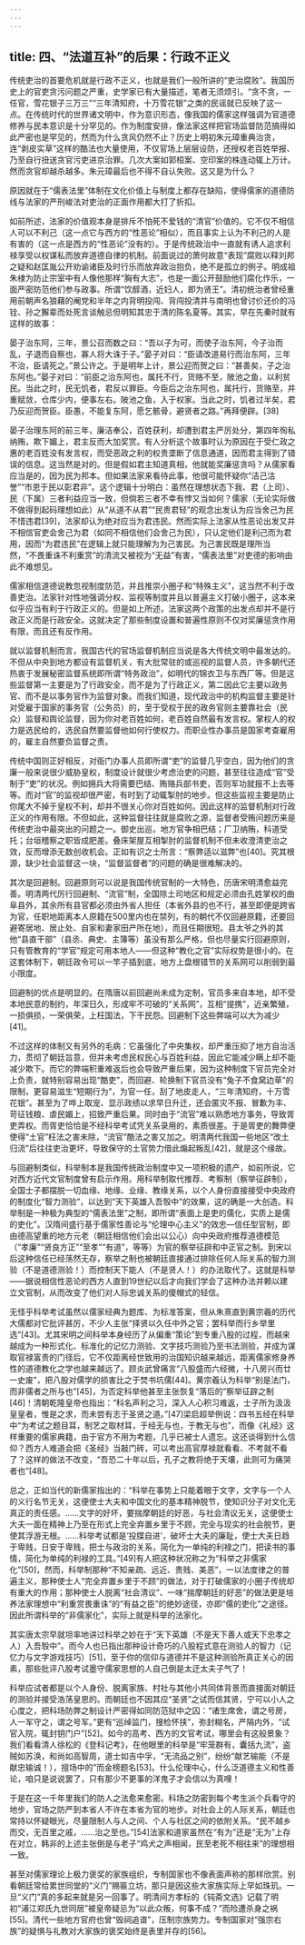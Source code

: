 ```yaml
---
---
---
```

title: 四、“法道互补”的后果：行政不正义
---




传统吏治的首要危机就是行政不正义，也就是我们一般所讲的“吏治腐败”。我国历史上的官吏贪污问题之严重，史学家已有大量描述，笔者无须烦引。“贪不贪，一任官，雪花银子三万三”“三年清知府，十万雪花银”之类的民谣就已反映了这一点。在传统时代的世界诸文明中，作为意识形态，像我国的儒家这样强调为官道德修养与民本意识是十分罕见的。作为制度安排，像法家这样把官场监督防范搞得如此严密也是罕见的，然而为什么贪风仍然不止？历史上明初朱元璋重典治贪，连“剥皮实草”这样的酷法也大量使用，不仅官场上层层设防，还授权老百姓举报、乃至自行扭送贪官污吏进京治罪。几次大案如郭桓案、空印案的株连动辄上万计。然而贪官却越杀越多。朱元璋最后也不得不自认失败。这又是为什么？

原因就在于“儒表法里”体制在文化价值上与制度上都存在缺陷，使得儒家的道德防线与法家的严刑峻法对吏治的正面作用都大打了折扣。

如前所述，法家的价值观本身是排斥不怕死不爱钱的“清官”价值的。它不仅不相信人可以不利己（这一点它与西方的“性恶论”相似），而且事实上认为不利己的人是有害的（这一点是西方的“性恶论”没有的）。于是传统政治中一直就有诱人追求利禄享受以权谋私而放弃道德自律的机制。前面说过的萧何故意“表现”腐败以释刘邦之疑和赵匡胤公开劝谕诸臣及时行乐而放弃政治抱负，绝不是孤立的例子。明成祖朱棣为防止宗室中有人像他那样“胸有大志”，也是一面公开鼓励他们腐化作乐，一面严密防范他们参与政事。所谓“饮醇酒，近妇人，即为贤王”。清初统治者曾经重用前朝声名狼藉的阉党和半年之内背明投闯、背闯投清并与南明也曾讨价还价的冯铨、孙之獬辈而处死言谈触忌但明知其忠于清的陈名夏等。其实，早在先秦时就有这样的故事：


晏子治东阿，三年，景公召而数之曰：“吾以子为可，而使子治东阿，今子治而乱，子退而自察也，寡人将大诛于子。”晏子对曰：“臣请改道易行而治东阿，三年不治，臣请死之。”景公许之。于是明年上计，景公迎而贺之曰：“甚善矣，子之治东阿也。”晏子对曰：“前臣之治东阿也，属托不行，货赂不至，陂池之鱼，以利贫民。当此之时，民无饥者，君反以罪臣。今臣后之治东阿也，属托行，货赂至，并重赋敛，仓库少内，便事左右。陂池之鱼，入于权家。当此之时，饥者过半矣，君乃反迎而贺臣。臣愚，不能复东阿，愿乞骸骨，避贤者之路。”再拜便辟。[38]


晏子治理东阿的前三年，廉洁奉公，百姓获利，却遭到君主严厉处分，第四年徇私纳贿，欺下媚上，君主反而大加奖赏。有人分析这个故事时认为原因在于受仁政之惠的老百姓没有发言权，而受恶政之利的权贵垄断了信息通道，因而君主得到了错误的信息。这当然是对的。但是假如君主知道真相，他就能奖廉惩贪吗？从儒家看应当是的，因为民为邦本。但如果法家来看待此事，他很可能怀疑你“洁己沽誉”“市恩于民以彰君非”。这个逻辑十分明白：虽然在理想状态下我、君（上司）、民（下属）三者利益应当一致，但倘若三者不幸有悖又当如何？儒家（无论实际做不做得到起码理想如此）从“从道不从君”“民贵君轻”的观念出发认为应当舍己为民不惜违君[39]，法家却认为绝对应当为君违民。然而实际上法家从性恶论出发又并不相信官吏会舍己为君（如同不相信他们会舍己为民），只认定他们是利己而为君用，因而“为君违民”在逻辑上就只能理解为为己害民。为己害民既是理所当然，“不畏重诛不利重赏”的清流又被视为“无益”有害，“儒表法里”对吏德的影响由此不难想见。

儒家相信道德说教忽视制度防范，并且推崇小圈子和“特殊主义”，这当然不利于改善吏治。法家针对性地强调分权、监视等制度并且以普遍主义打破小圈子，这本来似乎应当有利于行政正义的。但是如上所述，法家这两个政策的出发点却并不是行政正义而是行政安全。这就决定了那些制度设置和普遍性原则不仅对奖廉惩贪作用有限，而且还有反作用。

就以监督机制而言，我国古代的官场监督机制应当说是各大传统文明中最发达的。不但从中央到地方都设有监督机关，有大批常驻的或巡视的监督人员，许多朝代还热衷于发展秘密监督系统即所谓“特务政治”，如明代的锦衣卫与东西厂等。但是这些监督第一主要是为了行政安全，而不是为了行政正义，第二因此它主要以政务官、而不是以事务官作为监督对象。而我们知道，现代政治中的机构监督主要是针对受雇于国家的事务官（公务员）的，至于受权于民的政务官则主要靠社会（民众）监督和舆论监督，因为你对老百姓如何，老百姓自然最有发言权。掌权人的权力是选民给的，选民自然要监督他如何行使权力。而职业性办事员是国家考查雇用的，雇主自然要负监督之责。

传统中国则正好相反，对衙门办事人员即所谓“吏”的监督几乎空白，因为他们的贪廉一般来说很少威胁皇权，制度设计就很少考虑治吏的问题，甚至往往造成“官”受制于“吏”的状况。例如拥兵大将需要巴结、贿赂兵部书吏，否则军功就报不上去等等。而对“官”的监视却很严密，有时到了动辄掣肘的地步。但这些监视主要是防止你尾大不掉于皇权不利，却并不很关心你对百姓如何。因此这样的监督机制对行政正义的作用有限。不但如此，这种监督往往就是腐败之源，监督者受贿问题历来是传统吏治中最突出的问题之一。御史出巡，地方官争相巴结；厂卫纳贿，科道受托；台垣稽察之职皆成肥差。叠床架屋互相掣肘的监督机制不但未收澄清吏治之效，反而增添无数创收机会。正如有识之士所言：“察弊适以滋弊”也[40]。究其根源，缺少社会监督这一块，“监督监督者”的问题的确是很难解决的。

其次是回避制。回避原则可以说是我国传统官制的一大特色，历唐宋明清愈益完善。明清两代厉行回避制、“流官”制，全国除土司地区和规定必须由孔姓掌权的曲阜县外，其余所有县官都必须由外省人担任（本省外县的也不行，甚至即便是跨省为官，任职地距离本人原籍在500里内也在禁列，有的朝代不仅回避原籍，还要回避寄居地、居止处、自家和妻家田产所在地），而且任期很短。县太爷之外的其他“县直干部”（县丞、典史、主簿等）虽没有那么严格，但也尽量实行回避原则，只有管教育的“学官”规定可用本地人——但这种“教化之官”实际权势是很小的。在这套体制下，朝廷政令可以一竿子插到底，地方上盘根错节的关系网可以削弱到最小限度。

回避制的优点是明显的。在隋唐以前回避尚未成为定制，官员多来自本地，却不受本地民意的制约，年深日久，形成牢不可破的“关系网”，互相“提携”，近亲繁殖，一损俱损，一荣俱荣，上枉国法，下干民怨。回避制下这些弊端可以大为减少[41]。

不过这样的体制又有另外的毛病：它虽强化了中央集权，却严重压抑了地方自治活力，贯彻了朝廷旨意，但并未考虑民权民心与百姓利益，因此它能减少瞒上却不能减少欺下。而它的弊端积重难返后也会导致严重后果，因为这种制度下官员完全对上负责，就特别容易出现“酷吏”，而回避、轮换制下官员没有“兔子不食窝边草”的限制，更容易滋生“短期行为”，为官一任，刮了地皮走人，“三年清知府，十万雪花银”。甚至为了哗上取宠、显示政绩以求早日升迁，还会匿灾不报、冒歉为丰、苛征钱粮、虐民媚上，招致严重后果。同时由于“流官”难以熟悉地方事务，导致胥吏弄权。而胥吏恰恰是不经科举考试凭关系录用的，素质很差。于是胥吏的舞弊便使得“土官”枉法之害未除，“流官”酷法之害又加之。明清两代我国一些地区“改土归流”后往往吏治更坏，导致保守的土官势力借此煽起叛乱[42]，就是这个缘故。

与回避制类似，科举制本是我国传统政治制度中又一项积极的遗产，如前所说，它对西方近代文官制度曾有启示作用。用科举制取代推荐、考察制（察举征辟制），全国士子都摆脱一切血缘、地缘、业缘、教缘关系，以个人身份直接接受中央政府的制度化“智力测验”，以达到“天下英雄入吾彀中”的效果，这的确是一大创造。科举制是一种极为典型的“儒表法里”之制，即所谓“表面上是吏的儒化，实质上是儒的吏化”。汉隋间盛行基于儒家性善论与“伦理中心主义”的效忠—信任型官制，即由德高望重的地方元老（朝廷相信他们会出以公心）向中央政府推荐道德模范（“孝廉”“贤良方正”“至孝”“有道”，等等）为官的察举征辟和中正官之制。到宋以后这种信任已经荡然无存，察举之制也被朝廷直接通过排除任何人际关系的智力测验（不是道德测验！）而控制天下能人（不是贤人！）的办法取代了。这就是科举——据说相信性恶论的西方人直到19世纪以后才向我们学会了这种办法并赖以建立文官制，从而改变了他们对人际忠诚关系的傻帽式的轻信。

无怪乎科举考试虽然以儒家经典为题库、为标准答案，但从朱熹直到黄宗羲的历代大儒都对它批评甚厉，不少人主张“择贤以久任中外之官；罢科举而行乡举里选”[43]。尤其宋明之间科举本身经历了从偏重“策论”到专重八股的过程，而越来越成为一种形式化、标准化的记忆力测验、文字技巧测验乃至书法测验，并成为谋取官禄富贵的门径后，它不仅距离经世致用的治国知识越来越远，距离儒家修身养性的道德教化之学也越来越远了。顾炎武曾痛言“八股盛而六经微，十八房兴而廿一史废”，把八股对儒学的损害比之于焚书坑儒[44]。黄宗羲认为科举“别是法门，而非儒者之所与也”[45]，为否定科举他甚至主张恢复“落后的”察举征辟之制[46]！清朝乾隆皇帝也指出：“科名声利之习，深入人心积习难返，士子所为汲汲皇皇者，惟是之求，而未尝有志于圣贤之道。”[47]梁启超举例说：四书五经在科举中“为考试之题目耳，制艺之取材耳，于经无与也，于教无与也”，而像《礼经》这样重要的儒家典籍，由于官方不用为考题，几乎已被士人遗忘。这还谈得到什么信仰？西方人难道会把《圣经》当敲门砖，可以考出高官厚禄就看看、不考就不看了？这样的做法不改变，“吾恐二十年以后，孔子之教将绝于天壤，此则可为痛哭者也”[48]。

总之，正如当代的新儒家指出的：“科举在事势上只能着眼于文字，文字与一个人的义行名节无关，这便使士大夫和中国文化的基本精神脱节，使知识分子对文化无真正的责任感。……文字的好坏，要揣摩朝廷的好恶，与社会清议无关，这便使士大夫一面在精神上乃至在形式上完全弃置乡里于不顾，完全与现实的社会脱节，更使其浮游无根。……科举考试都是‘投牒自进’，破坏士大夫的廉耻，使士大夫日趋于卑贱，日安于卑贱，把士与政治的关系，简化为一单纯的利禄之门，把读书的事情，简化为单纯的利禄的工具。”[49]有人把这种状况称之为“科举之非儒家化”[50]，然而，科举制那种“不知亲疏、远近、贵贱、美恶”，一以法度律之的普遍主义，那种使士人“完全弃置乡里于不顾”的做法，对于打破儒家的小圈子传统却有重大的作用；那种使士人脱离“社会清议”、一味“揣摩朝廷的好恶”的做法更是培养法家理想中“利重赏畏重诛”的“有益之臣”的绝妙途径，亦即“儒的吏化”之途径。因此所谓科举的“非儒家化”，实际上就是科举的法家化。

其实唐太宗早就坦率地讲过科举之妙在于“天下英雄（不是天下善人或天下忠孝之人）入吾彀中”。而今人也已指出那种设计奇巧的八股程式意在测验人的智力（记忆力与文字游戏技巧）[51]，至于你的信仰与道德并不是这种测验所真正关心的因素，那些批评八股考试墨守儒家思想的人自己倒是太迂太夫子气了！

科举应试者都是以个人身份、脱离家族、村社与其他小共同体背景而直接面对朝廷的测验并接受浩荡皇恩的。而朝廷也不因其应“圣贤”之试而信其贤，宁可以小人之心度之，把科场防弊之制设计严密得如同防范狱中之囚：“诸生席舍，谓之号房，人一军守之，谓之号军。”更有“巡绰监门，搜检怀挟”，弥封糊名，严隔内外，“试官入院，辄封钥门户”[52]。如今的高考、西方的文官考试，哪里会有这般景象？我们看看清人徐松的《登科记考》，在他眼里的科举是“牢笼群有，囊括九流”，盗贼如苏涣，和尚如高智周，道士如吉中孚，“无流品之别”，纷纷“献艺输能（不是献忠输诚！），擅场中的”而金榜题名[53]。什么伦理中心，什么泛道德主义和性善论，咱只是说说罢了，只有那少不更事的洋鬼子才会信以为真哩！

于是在这一千年里我们的防人之法愈来愈密。科场之防密到每个考生派个兵看守的地步，官场之防严到本省人不许在本省为官的地步。对社会上的人际关系，朝廷也常持以怀疑眼光，尽量限制人与人之间、个人与社区之间的依附关系。“民不越乡而交，无百里之戚，……治之至也。”[54]法家和道家虽然在“有为”还是“无为”上存在对立，韩非的上述主张倒是与老子“鸡犬之声相闻，民至老死不相往来”的理想相一致。

甚至对儒家理论上极力褒奖的家族组织，专制国家也不像表面声称的那样欣赏。别看朝廷常给累世同堂的“义门”赐匾立坊，那只是因这些大家族实际上罕如珠玑。一旦“义门”真的多起来就是另一回事了。明清间方孝标的《钝斋文选》记载了明初“浦江郑氏九世同居”被皇帝疑忌为“以此众叛，何事不成？”而险遭杀身之祸[55]。清代一些地方官府也曾“毁祠追谱”，压制宗族势力。专制国家对“强宗右族”的疑惧与礼教对大家族的褒奖始终是表里并存的[56]。
